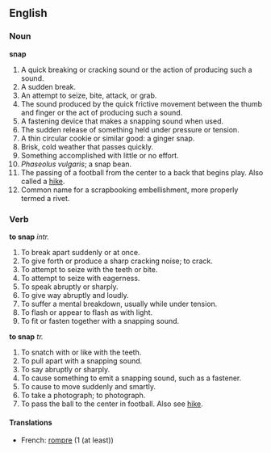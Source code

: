 ==English==

===Noun===

'''snap'''

# A quick breaking or cracking sound or the action of producing such a sound.
# A sudden break.
# An attempt to seize, bite, attack, or grab.
# The sound produced by the quick frictive movement between the thumb and finger or the act of producing such a sound.
# A fastening device that makes a snapping sound when used.
# The sudden release of something held under pressure or tension.
# A thin circular cookie or similar good: a ginger snap.
# Brisk, cold weather that passes quickly.
# Something accomplished with little or no effort.
# ''Phaseolus vulgaris''; a snap bean.
# The passing of a football from the center to a back that begins play. Also called a [[hike]].
# Common name for a scrapbooking embellishment, more properly termed a rivet.
===Verb===

'''to snap''' ''intr.''

#To break apart suddenly or at once.
#To give forth or produce a sharp cracking noise; to crack.
#To attempt to seize with the teeth or bite.
#To attempt to seize with eagerness.
#To speak abruptly or sharply.
#To give way abruptly and loudly.
#To suffer a mental breakdown, usually while under tension.
#To flash or appear to flash as with light.
#To fit or fasten together with a snapping sound.

'''to snap''' ''tr.''
#To snatch with or like with the teeth.
#To pull apart with a snapping sound.
#To say abruptly or sharply.
#To cause something to emit a snapping sound, such as a fastener.
#To cause to move suddenly and smartly.
#To take a photograph; to photograph.
#To pass the ball to the center in football. Also see [[hike]].

====Translations====
*French: [[rompre]] (1 (at least))